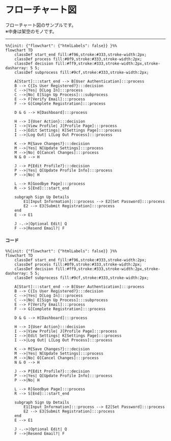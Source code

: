 # フローチャート図

フローチャート図のサンプルです。  
※中身は架空のモノです。

---

```mermaid
%%{init: {"flowchart": {"htmlLabels": false}} }%%
flowchart TD
    classDef start_end fill:#f96,stroke:#333,stroke-width:2px;
    classDef process fill:#0f9,stroke:#333,stroke-width:2px;
    classDef decision fill:#ff9,stroke:#333,stroke-width:2px,stroke-dasharray: 5 5;
    classDef subprocess fill:#9cf,stroke:#333,stroke-width:2px;

    A[Start]:::start_end --> B[User Authentication]:::process
    B --> C{Is User Registered?}:::decision
    C -->|Yes| D[Log In]:::process
    C -->|No| E[Sign Up Process]:::subprocess
    E --> F[Verify Email]:::process
    F --> G[Complete Registration]:::process

    D & G --> H[Dashboard]:::process

    H --> I{User Action}:::decision
    I -->|View Profile| J[Profile Page]:::process
    I -->|Edit Settings| K[Settings Page]:::process
    I -->|Log Out| L[Log Out Process]:::process

    K --> M{Save Changes?}:::decision
    M -->|Yes| N[Update Settings]:::process
    M -->|No| O[Cancel Changes]:::process
    N & O --> H

    J --> P{Edit Profile?}:::decision
    P -->|Yes| Q[Update Profile Info]:::process
    P -->|No| H

    L --> R[Goodbye Page]:::process
    R --> S[End]:::start_end

    subgraph Sign Up Details
        E1[Input Information]:::process --> E2[Set Password]:::process
        E2 --> E3[Submit Registration]:::process
    end
    E --> E1

    J -.->|Optional Edit| Q
    F -->|Resend Email?| F

```

#### コード

```
%%{init: {"flowchart": {"htmlLabels": false}} }%%
flowchart TD
    classDef start_end fill:#f96,stroke:#333,stroke-width:2px;
    classDef process fill:#0f9,stroke:#333,stroke-width:2px;
    classDef decision fill:#ff9,stroke:#333,stroke-width:2px,stroke-dasharray: 5 5;
    classDef subprocess fill:#9cf,stroke:#333,stroke-width:2px;

    A[Start]:::start_end --> B[User Authentication]:::process
    B --> C{Is User Registered?}:::decision
    C -->|Yes| D[Log In]:::process
    C -->|No| E[Sign Up Process]:::subprocess
    E --> F[Verify Email]:::process
    F --> G[Complete Registration]:::process

    D & G --> H[Dashboard]:::process

    H --> I{User Action}:::decision
    I -->|View Profile| J[Profile Page]:::process
    I -->|Edit Settings| K[Settings Page]:::process
    I -->|Log Out| L[Log Out Process]:::process

    K --> M{Save Changes?}:::decision
    M -->|Yes| N[Update Settings]:::process
    M -->|No| O[Cancel Changes]:::process
    N & O --> H

    J --> P{Edit Profile?}:::decision
    P -->|Yes| Q[Update Profile Info]:::process
    P -->|No| H

    L --> R[Goodbye Page]:::process
    R --> S[End]:::start_end

    subgraph Sign Up Details
        E1[Input Information]:::process --> E2[Set Password]:::process
        E2 --> E3[Submit Registration]:::process
    end
    E --> E1

    J -.->|Optional Edit| Q
    F -->|Resend Email?| F

```

